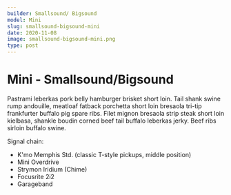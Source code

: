 ```yaml
---
builder: Smallsound/ Bigsound
model: Mini
slug: smallsound-bigsound-mini
date: 2020-11-08
image: smallsound-bigsound-mini.png
type: post
---
```



# Mini - Smallsound/<wbr />Bigsound

Pastrami leberkas pork belly hamburger brisket short loin. Tail shank swine
rump andouille, meatloaf fatback porchetta short loin bresaola tri-tip
frankfurter buffalo pig spare ribs. Filet mignon bresaola strip steak short
loin kielbasa, shankle boudin corned beef tail buffalo leberkas jerky. Beef
ribs sirloin buffalo swine.

<Demo />

Signal chain:

- K'mo Memphis Std. (classic T-style pickups, middle position)
- Mini Overdrive
- Strymon Iridium (Chime)
- Focusrite 2i2
- Garageband
